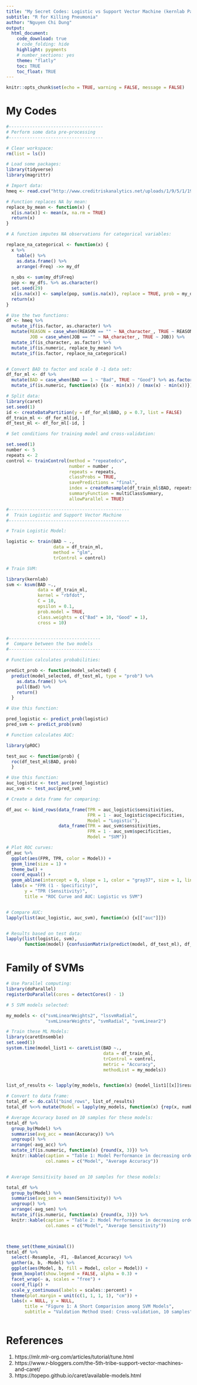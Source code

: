 ```yaml
---
title: "My Secret Codes: Logistic vs Support Vector Machine (kernlab Package)" 
subtitle: "R for Killing Pneumonia"
author: "Nguyen Chi Dung"
output:
  html_document: 
    code_download: true
    # code_folding: hide
    highlight: pygments
    # number_sections: yes
    theme: "flatly"
    toc: TRUE
    toc_float: TRUE
---
```


```r
knitr::opts_chunk$set(echo = TRUE, warning = FALSE, message = FALSE)
```


# My Codes

```r


#------------------------------------
# Perform some data pre-processing
#------------------------------------

# Clear workspace: 
rm(list = ls())

# Load some packages: 
library(tidyverse)
library(magrittr)

# Import data: 
hmeq <- read.csv("http://www.creditriskanalytics.net/uploads/1/9/5/1/19511601/hmeq.csv")

# Function replaces NA by mean: 
replace_by_mean <- function(x) {
  x[is.na(x)] <- mean(x, na.rm = TRUE)
  return(x)
}

# A function imputes NA observations for categorical variables: 

replace_na_categorical <- function(x) {
  x %>% 
    table() %>% 
    as.data.frame() %>% 
    arrange(-Freq) ->> my_df
  
  n_obs <- sum(my_df$Freq)
  pop <- my_df$. %>% as.character()
  set.seed(29)
  x[is.na(x)] <- sample(pop, sum(is.na(x)), replace = TRUE, prob = my_df$Freq)
  return(x)
}

# Use the two functions: 
df <- hmeq %>% 
  mutate_if(is.factor, as.character) %>% 
  mutate(REASON = case_when(REASON == "" ~ NA_character_, TRUE ~ REASON), 
         JOB = case_when(JOB == "" ~ NA_character_, TRUE ~ JOB)) %>%
  mutate_if(is_character, as.factor) %>% 
  mutate_if(is.numeric, replace_by_mean) %>% 
  mutate_if(is.factor, replace_na_categorical)


# Convert BAD to factor and scale 0 -1 data set: 
df_for_ml <- df %>% 
  mutate(BAD = case_when(BAD == 1 ~ "Bad", TRUE ~ "Good") %>% as.factor()) %>% 
  mutate_if(is.numeric, function(x) {(x - min(x)) / (max(x) - min(x))})

# Split data: 
library(caret)
set.seed(1)
id <- createDataPartition(y = df_for_ml$BAD, p = 0.7, list = FALSE)
df_train_ml <- df_for_ml[id, ]
df_test_ml <- df_for_ml[-id, ]

# Set conditions for training model and cross-validation: 

set.seed(1)
number <- 5
repeats <- 2
control <- trainControl(method = "repeatedcv", 
                        number = number , 
                        repeats = repeats, 
                        classProbs = TRUE, 
                        savePredictions = "final", 
                        index = createResample(df_train_ml$BAD, repeats*number), 
                        summaryFunction = multiClassSummary, 
                        allowParallel = TRUE)

#----------------------------------------------
#  Train Logistic and Support Vector Machine
#----------------------------------------------

# Train Logistic Model: 

logistic <- train(BAD ~ ., 
                  data = df_train_ml, 
                  method = "glm", 
                  trControl = control)

# Train SVM: 

library(kernlab)
svm <- ksvm(BAD ~., 
            data = df_train_ml,
            kernel = "rbfdot", 
            C = 10, 
            epsilon = 0.1, 
            prob.model = TRUE, 
            class.weights = c("Bad" = 10, "Good" = 1), 
            cross = 10)


#-----------------------------------
#  Compare between the two models
#-----------------------------------

# Function calculates probabilities: 

predict_prob <- function(model_selected) {
  predict(model_selected, df_test_ml, type = "prob") %>% 
    as.data.frame() %>% 
    pull(Bad) %>% 
    return()
  }

# Use this function: 

pred_logistic <- predict_prob(logistic)
pred_svm <- predict_prob(svm)

# Function calculates AUC: 

library(pROC) 

test_auc <- function(prob) {
  roc(df_test_ml$BAD, prob)
  }

# Use this function: 
auc_logistic <- test_auc(pred_logistic)
auc_svm <- test_auc(pred_svm)

# Create a data frame for comparing: 

df_auc <- bind_rows(data_frame(TPR = auc_logistic$sensitivities, 
                               FPR = 1 - auc_logistic$specificities, 
                               Model = "Logistic"), 
                    data_frame(TPR = auc_svm$sensitivities, 
                               FPR = 1 - auc_svm$specificities, 
                               Model = "SVM"))

# Plot ROC curves: 
df_auc %>% 
  ggplot(aes(FPR, TPR, color = Model)) +
  geom_line(size = 1) +
  theme_bw() +
  coord_equal() +
  geom_abline(intercept = 0, slope = 1, color = "gray37", size = 1, linetype = "dashed") + 
  labs(x = "FPR (1 - Specificity)", 
       y = "TPR (Sensitivity)", 
       title = "ROC Curve and AUC: Logistic vs SVM")


# Compare AUC: 
lapply(list(auc_logistic, auc_svm), function(x) {x[["auc"]]})


# Results based on test data: 
lapply(list(logistic, svm), 
       function(model) {confusionMatrix(predict(model, df_test_ml), df_test_ml$BAD, positive = "Bad")})

```

# Family of SVMs

```r
# Use Parallel computing: 
library(doParallel)
registerDoParallel(cores = detectCores() - 1)

# 5 SVM models selected: 

my_models <- c("svmLinearWeights2", "lssvmRadial", 
               "svmLinearWeights", "svmRadial", "svmLinear2")

# Train these ML Models: 
library(caretEnsemble)
set.seed(1)
system.time(model_list1 <- caretList(BAD ~., 
                                     data = df_train_ml,
                                     trControl = control,
                                     metric = "Accuracy", 
                                     methodList = my_models))


list_of_results <- lapply(my_models, function(x) {model_list1[[x]]$resample})

# Convert to data frame: 
total_df <- do.call("bind_rows", list_of_results)
total_df %<>% mutate(Model = lapply(my_models, function(x) {rep(x, number*repeats)}) %>% unlist())

# Average Accuracy based on 10 samples for these models: 
total_df %>% 
  group_by(Model) %>% 
  summarise(avg_acc = mean(Accuracy)) %>% 
  ungroup() %>% 
  arrange(-avg_acc) %>% 
  mutate_if(is.numeric, function(x) {round(x, 3)}) %>% 
  knitr::kable(caption = "Table 1: Model Performance in decreasing order of Accuracy", 
               col.names = c("Model", "Average Accuracy"))


# Average Sensitivity based on 10 samples for these models: 

total_df %>% 
  group_by(Model) %>% 
  summarise(avg_sen = mean(Sensitivity)) %>% 
  ungroup() %>% 
  arrange(-avg_sen) %>% 
  mutate_if(is.numeric, function(x) {round(x, 3)}) %>% 
  knitr::kable(caption = "Table 2: Model Performance in decreasing order of Sensitivity", 
               col.names = c("Model", "Average Sensitivity"))



theme_set(theme_minimal())
total_df %>% 
  select(-Resample, -F1, -Balanced_Accuracy) %>% 
  gather(a, b, -Model) %>% 
  ggplot(aes(Model, b, fill = Model, color = Model)) + 
  geom_boxplot(show.legend = FALSE, alpha = 0.3) + 
  facet_wrap(~ a, scales = "free") + 
  coord_flip() + 
  scale_y_continuous(labels = scales::percent) + 
  theme(plot.margin = unit(c(1, 1, 1, 1), "cm")) + 
  labs(x = NULL, y = NULL, 
       title = "Figure 1: A Short Comparision among SVM Models", 
       subtitle = "Valdation Method Used: Cross-validation, 10 samples")



```



# References

1. https://mlr.mlr-org.com/articles/tutorial/tune.html
2. https://www.r-bloggers.com/the-5th-tribe-support-vector-machines-and-caret/ 
3. https://topepo.github.io/caret/available-models.html
